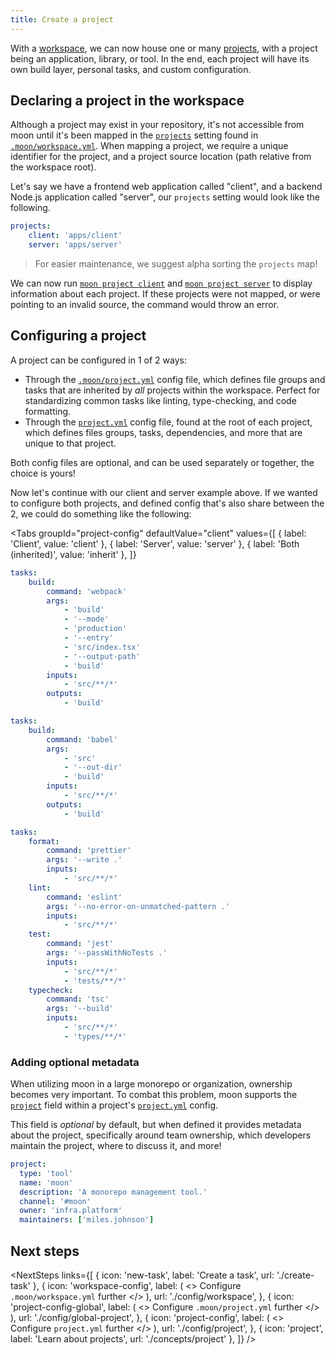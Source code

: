 ```yaml
---
title: Create a project
---
```



<HeaderLabel text="3 min" />

With a [workspace](./setup-workspace), we can now house one or many [projects](./concepts/project),
with a project being an application, library, or tool. In the end, each project will have its own
build layer, personal tasks, and custom configuration.

## Declaring a project in the workspace

Although a project may exist in your repository, it's not accessible from moon until it's been
mapped in the [`projects`](./config/workspace#projects) setting found in
[`.moon/workspace.yml`](./config/workspace). When mapping a project, we require a unique identifier
for the project, and a project source location (path relative from the workspace root).

Let's say we have a frontend web application called "client", and a backend Node.js application
called "server", our `projects` setting would look like the following.

```yaml title=".moon/workspace.yml"
projects:
	client: 'apps/client'
	server: 'apps/server'
```

> For easier maintenance, we suggest alpha sorting the `projects` map!

We can now run [`moon project client`](./commands/project) and
[`moon project server`](./commands/project) to display information about each project. If these
projects were not mapped, or were pointing to an invalid source, the command would throw an error.

## Configuring a project

A project can be configured in 1 of 2 ways:

- Through the [`.moon/project.yml`](./config/global-project) config file, which defines file groups
  and tasks that are inherited by _all_ projects within the workspace. Perfect for standardizing
  common tasks like linting, type-checking, and code formatting.
- Through the [`project.yml`](./config/project) config file, found at the root of each project,
  which defines files groups, tasks, dependencies, and more that are unique to that project.

Both config files are optional, and can be used separately or together, the choice is yours!

Now let's continue with our client and server example above. If we wanted to configure both
projects, and defined config that's also share between the 2, we could do something like the
following:

<Tabs
  groupId="project-config"
  defaultValue="client"
  values={[
    { label: 'Client', value: 'client' },
    { label: 'Server', value: 'server' },
    { label: 'Both (inherited)', value: 'inherit' },
  ]}
>
<TabItem value="client">

```yaml title="apps/client/project.yml"
tasks:
	build:
		command: 'webpack'
		args:
			- 'build'
			- '--mode'
			- 'production'
			- '--entry'
			- 'src/index.tsx'
			- '--output-path'
			- 'build'
		inputs:
			- 'src/**/*'
		outputs:
			- 'build'
```

</TabItem>
<TabItem value="server">

```yaml title="apps/server/project.yml"
tasks:
	build:
		command: 'babel'
		args:
			- 'src'
			- '--out-dir'
			- 'build'
		inputs:
			- 'src/**/*'
		outputs:
			- 'build'
```

</TabItem>
<TabItem value="inherit">

```yaml title=".moon/project.yml"
tasks:
	format:
		command: 'prettier'
		args: '--write .'
		inputs:
			- 'src/**/*'
	lint:
		command: 'eslint'
		args: '--no-error-on-unmatched-pattern .'
		inputs:
			- 'src/**/*'
	test:
		command: 'jest'
		args: '--passWithNoTests .'
		inputs:
			- 'src/**/*'
			- 'tests/**/*'
	typecheck:
		command: 'tsc'
		args: '--build'
		inputs:
			- 'src/**/*'
			- 'types/**/*'
```

</TabItem>
</Tabs>

### Adding optional metadata

When utilizing moon in a large monorepo or organization, ownership becomes very important. To combat
this problem, moon supports the [`project`](./config/project#project) field within a project's
[`project.yml`](./config/project) config.

This field is _optional_ by default, but when defined it provides metadata about the project,
specifically around team ownership, which developers maintain the project, where to discuss it, and
more!

```yaml title="project.yml"
project:
  type: 'tool'
  name: 'moon'
  description: 'A monorepo management tool.'
  channel: '#moon'
  owner: 'infra.platform'
  maintainers: ['miles.johnson']
```

## Next steps

<NextSteps
	links={[
		{ icon: 'new-task', label: 'Create a task', url: './create-task' },
		{
			icon: 'workspace-config',
			label: (
				<>
					Configure <code>.moon/workspace.yml</code> further
				</>
			),
			url: './config/workspace',
		},
		{
			icon: 'project-config-global',
			label: (
				<>
					Configure <code>.moon/project.yml</code> further
				</>
			),
			url: './config/global-project',
		},
		{
			icon: 'project-config',
			label: (
				<>
					Configure <code>project.yml</code> further
				</>
			),
			url: './config/project',
		},
		{ icon: 'project', label: 'Learn about projects', url: './concepts/project' },
	]}
/>
